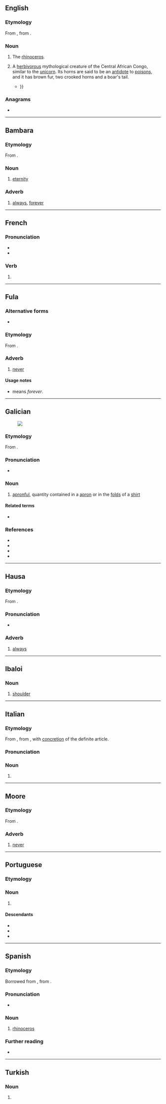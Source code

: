 {{also|abadá|Abadã}}
==English==

===Etymology===
From {{bor|en|pt|abada||female rhinoceros}}, from {{der|en|ms|badak||rhinoceros}}.

===Noun===
{{en-noun}}

# {{lb|en|obsolete}} The [[rhinoceros]].
# {{lb|en|mythology}} A [[herbivorous]] mythological creature of the Central African Congo, similar to the [[unicorn]]. Its horns are said to be an [[antidote]] to [[poison]]s, and it has brown fur, two crooked horns and a boar's tail.
#* {{quote-book|en|year=1864|author=William Winwood Reade|title=Savage Africa|page=373|passage=It is certain that the unicorn is not to be confounded with the '''abada''', about which they usually dispute; this one may see by the difference of their names, as well as by the difference of their body and parts {{...}}}}

===Anagrams===
* {{anagrams|en|a=aaabd|baaad}}

----

==Bambara==

===Etymology===
From {{der|bm|ar|أَبَد||eternity}}.

===Noun===
{{head|bm|noun}}

# [[eternity]]

===Adverb===
{{head|bm|adverb}}

# [[always]], [[forever]]

----

==French==

===Pronunciation===
* {{audio|fr|LL-Q150 (fra)-Lepticed7-abada.wav|Audio}}
* {{homophones|fr|abadas|abadât}}

===Verb===
{{head|fr|verb form}}

# {{inflection of|fr|abader||3|s|phis}}

----

==Fula==

===Alternative forms===
* {{l|ff|abadan}}

===Etymology===
From {{bor|ff|ar|أَبَدًا}}.

===Adverb===
{{head|ff|adverb}}

# [[never]]

====Usage notes====
{{U:ff:fuh}}
* {{l|ff|faa abada}} means ''forever''.

----

==Galician==
[[File:A fair Puritan.png|thumb|upright|]]

===Etymology===
From {{suffix|gl|aba|ada|t1=apron|t2=~ful}}.

===Pronunciation===
* {{IPA|gl|/aˈβaða̝/}}

===Noun===
{{gl-noun|f}}

# [[apronful]], quantity contained in a [[apron]] or in the [[fold]]s of a [[shirt]]

====Related terms====
* {{l|gl|aba}}

===References===
* {{R:DDLG}}
* {{R:gl:TILG}}
* {{R:TLPGP}}
* {{R:RAG}}

----

==Hausa==

===Etymology===
From {{bor|ha|ar|أَبَدًا}}.

===Pronunciation===
* {{ha-IPA|àbàdâ}}

===Adverb===
{{ha-pos|adverb|àbàdâ}}

# [[always]]

----

==Ibaloi==

===Noun===
{{head|ibl|noun}}

# {{lb|ibl|anatomy}} [[shoulder]]

----

==Italian==

===Etymology===
From {{bor|it|pt|abada||female rhinoceros}}, from {{m|pt|[[a]] [[bada]]||the rhinoceros}}, with [[concretion]] of the definite article.

===Pronunciation===
{{it-pr|abàda}}

===Noun===
{{it-noun|mf|mpl=abadi|fpl=abade}}

# {{alt form|it|bada|t=[[rhinoceros]]}}

----

==Moore==

===Etymology===
From {{bor|mos|ar|أَبَدًا}}.

===Adverb===
{{head|mos|adverb}}

# [[never]]

----

==Portuguese==

===Etymology===
{{pre|pt|a|bada}}

===Noun===
{{pt-noun|f}}

# {{lb|pt|obsolete}} {{alternative form of|pt|bada|gloss=rhinoceros}}

====Descendants====
* {{desc|en|abada|bor=1}}
* {{desc|it|abada|bor=1}}
* {{desc|es|abada|bor=1}}

----

==Spanish==

===Etymology===
Borrowed from {{bor|es|pt|abada}}, from {{der|es|ms|badak}}.

===Pronunciation===
{{es-IPA}}
* {{audio|es|LL-Q1321 (spa)-Millars-abada.wav|Audio (Spain)}}

===Noun===
{{es-noun|f}}

# {{lb|es|obsolete}} [[rhinoceros]]
#: {{syn|es|rinoceronte}}

===Further reading===
* {{R:DRAE}}

----

==Turkish==

===Noun===
{{head|tr|noun form}}

# {{inflection of|tr|aba||loc|s}}